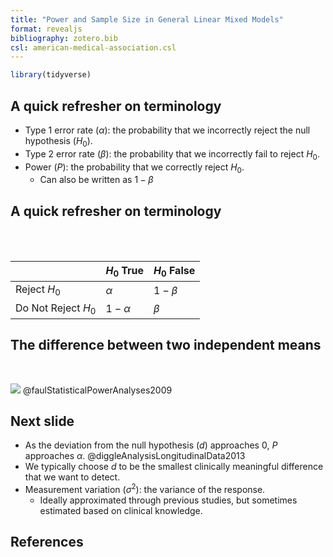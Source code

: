 ```yaml
---
title: "Power and Sample Size in General Linear Mixed Models"
format: revealjs
bibliography: zotero.bib
csl: american-medical-association.csl
---
```


```r
library(tidyverse)
```

## A quick refresher on terminology

- Type 1 error rate ($\alpha$): the probability that we incorrectly reject the null hypothesis ($H_0$).
- Type 2 error rate ($\beta$): the probability that we incorrectly fail to reject $H_0$.
- Power ($P$): the probability that we correctly reject $H_0$.
  - Can also be written as $1-\beta$

## A quick refresher on terminology

<br>
<br>

|                     | $H_0$ True  |$H_0$ False|
| ------------------- | ----------- |---------- |
| Reject $H_0$        | $\alpha$    | $1-\beta$ |
| Do Not Reject $H_0$ | $1-\alpha$  | $\beta$   |

## The difference between two independent means

<br>

![](t_test_indep_means.jpg) @faulStatisticalPowerAnalyses2009

## Next slide

- As the deviation from the null hypothesis ($d$) approaches 0, $P$ approaches $\alpha$. @diggleAnalysisLongitudinalData2013
- We typically choose $d$ to be the smallest clinically meaningful difference that we want to detect.
- Measurement variation ($\sigma^2$): the variance of the response.
  - Ideally approximated through previous studies, but sometimes estimated based on clinical knowledge.

## References